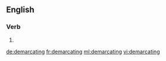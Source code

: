 ==English==

===Verb===
{{head|en}}

# {{present participle of|demarcate|lang=en}}

[[de:demarcating]]
[[fr:demarcating]]
[[ml:demarcating]]
[[vi:demarcating]]